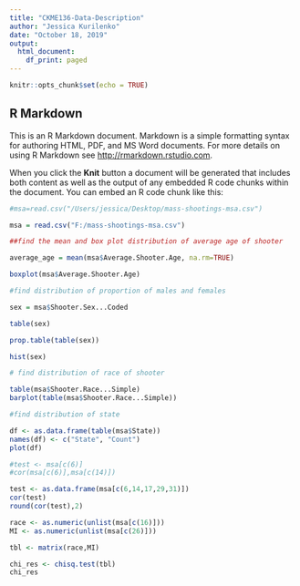 ---
title: "CKME136-Data-Description"
author: "Jessica Kurilenko"
date: "October 18, 2019"
output:
  html_document:
    df_print: paged
---

```{r setup, include=FALSE}
knitr::opts_chunk$set(echo = TRUE)
```

## R Markdown

This is an R Markdown document. Markdown is a simple formatting syntax for authoring HTML, PDF, and MS Word documents. For more details on using R Markdown see <http://rmarkdown.rstudio.com>.

When you click the **Knit** button a document will be generated that includes both content as well as the output of any embedded R code chunks within the document. You can embed an R code chunk like this:

```{r}
#msa=read.csv("/Users/jessica/Desktop/mass-shootings-msa.csv")

msa = read.csv("F:/mass-shootings-msa.csv")

##find the mean and box plot distribution of average age of shooter

average_age = mean(msa$Average.Shooter.Age, na.rm=TRUE)

boxplot(msa$Average.Shooter.Age)

```

```{r}

#find distribution of proportion of males and females 

sex = msa$Shooter.Sex...Coded

table(sex)

prop.table(table(sex))

hist(sex)

```

```{r}

# find distribution of race of shooter

table(msa$Shooter.Race...Simple)
barplot(table(msa$Shooter.Race...Simple))

```
```{r}

#find distribution of state

df <- as.data.frame(table(msa$State))
names(df) <- c("State", "Count")
plot(df)

```

```{r}
#test <- msa[c(6)]
#cor(msa[c(6)],msa[c(14)])

test <- as.data.frame(msa[c(6,14,17,29,31)])
cor(test)
round(cor(test),2)

```
```{r}

race <- as.numeric(unlist(msa[c(16)]))
MI <- as.numeric(unlist(msa[c(26)]))

tbl <- matrix(race,MI)

chi_res <- chisq.test(tbl)
chi_res
```



